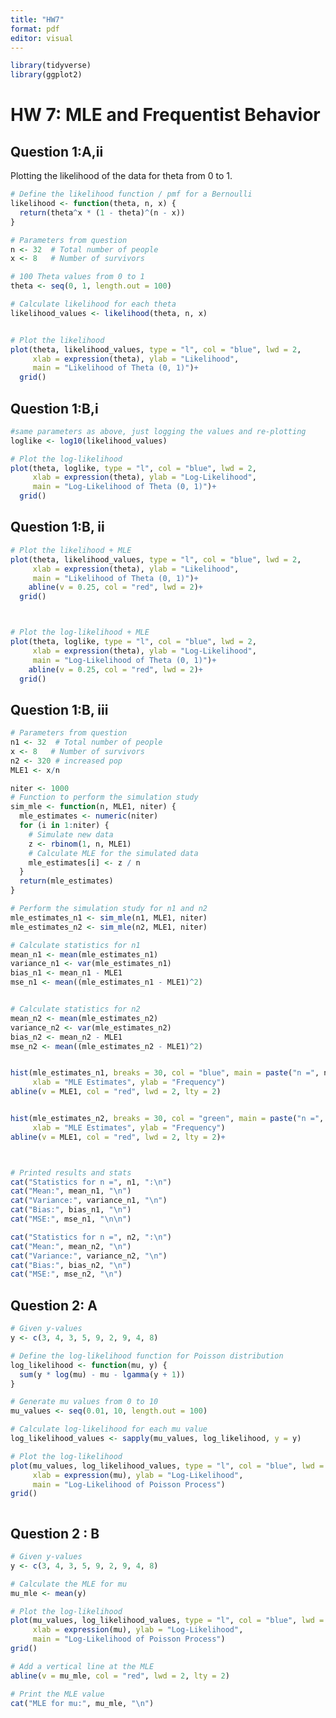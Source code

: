 ```yaml
---
title: "HW7"
format: pdf
editor: visual
---
```


```r
library(tidyverse)
library(ggplot2)
```

# HW 7: MLE and Frequentist Behavior

## Question 1:A,ii

Plotting the likelihood of the data for theta from 0 to 1.

```r
# Define the likelihood function / pmf for a Bernoulli
likelihood <- function(theta, n, x) {
  return(theta^x * (1 - theta)^(n - x))
}

# Parameters from question
n <- 32  # Total number of people
x <- 8   # Number of survivors

# 100 Theta values from 0 to 1
theta <- seq(0, 1, length.out = 100)

# Calculate likelihood for each theta
likelihood_values <- likelihood(theta, n, x)


# Plot the likelihood
plot(theta, likelihood_values, type = "l", col = "blue", lwd = 2,
     xlab = expression(theta), ylab = "Likelihood",
     main = "Likelihood of Theta (0, 1)")+
  grid()


```

## Question 1:B,i

```r

#same parameters as above, just logging the values and re-plotting
loglike <- log10(likelihood_values)

# Plot the log-likelihood
plot(theta, loglike, type = "l", col = "blue", lwd = 2,
     xlab = expression(theta), ylab = "Log-Likelihood",
     main = "Log-Likelihood of Theta (0, 1)")+
  grid()


```

## Question 1:B, ii

```r
# Plot the likelihood + MLE
plot(theta, likelihood_values, type = "l", col = "blue", lwd = 2,
     xlab = expression(theta), ylab = "Likelihood",
     main = "Likelihood of Theta (0, 1)")+
    abline(v = 0.25, col = "red", lwd = 2)+
  grid()



# Plot the log-likelihood + MLE
plot(theta, loglike, type = "l", col = "blue", lwd = 2,
     xlab = expression(theta), ylab = "Log-Likelihood",
     main = "Log-Likelihood of Theta (0, 1)")+
    abline(v = 0.25, col = "red", lwd = 2)+
  grid()

```

## Question 1:B, iii

```r

# Parameters from question
n1 <- 32  # Total number of people
x <- 8   # Number of survivors
n2 <- 320 # increased pop 
MLE1 <- x/n

niter <- 1000
# Function to perform the simulation study
sim_mle <- function(n, MLE1, niter) {
  mle_estimates <- numeric(niter)
  for (i in 1:niter) {
    # Simulate new data
    z <- rbinom(1, n, MLE1)
    # Calculate MLE for the simulated data
    mle_estimates[i] <- z / n
  }
  return(mle_estimates)
}

# Perform the simulation study for n1 and n2
mle_estimates_n1 <- sim_mle(n1, MLE1, niter)
mle_estimates_n2 <- sim_mle(n2, MLE1, niter)

# Calculate statistics for n1
mean_n1 <- mean(mle_estimates_n1)
variance_n1 <- var(mle_estimates_n1)
bias_n1 <- mean_n1 - MLE1
mse_n1 <- mean((mle_estimates_n1 - MLE1)^2)


# Calculate statistics for n2
mean_n2 <- mean(mle_estimates_n2)
variance_n2 <- var(mle_estimates_n2)
bias_n2 <- mean_n2 - MLE1
mse_n2 <- mean((mle_estimates_n2 - MLE1)^2)


hist(mle_estimates_n1, breaks = 30, col = "blue", main = paste("n =", n1),
     xlab = "MLE Estimates", ylab = "Frequency")
abline(v = MLE1, col = "red", lwd = 2, lty = 2)


hist(mle_estimates_n2, breaks = 30, col = "green", main = paste("n =", n2),
     xlab = "MLE Estimates", ylab = "Frequency")
abline(v = MLE1, col = "red", lwd = 2, lty = 2)+



# Printed results and stats
cat("Statistics for n =", n1, ":\n")
cat("Mean:", mean_n1, "\n")
cat("Variance:", variance_n1, "\n")
cat("Bias:", bias_n1, "\n")
cat("MSE:", mse_n1, "\n\n")

cat("Statistics for n =", n2, ":\n")
cat("Mean:", mean_n2, "\n")
cat("Variance:", variance_n2, "\n")
cat("Bias:", bias_n2, "\n")
cat("MSE:", mse_n2, "\n")

```

## Question 2: A

```r

# Given y-values
y <- c(3, 4, 3, 5, 9, 2, 9, 4, 8)

# Define the log-likelihood function for Poisson distribution
log_likelihood <- function(mu, y) {
  sum(y * log(mu) - mu - lgamma(y + 1))
}

# Generate mu values from 0 to 10
mu_values <- seq(0.01, 10, length.out = 100)

# Calculate log-likelihood for each mu value
log_likelihood_values <- sapply(mu_values, log_likelihood, y = y)

# Plot the log-likelihood
plot(mu_values, log_likelihood_values, type = "l", col = "blue", lwd = 2,
     xlab = expression(mu), ylab = "Log-Likelihood",
     main = "Log-Likelihood of Poisson Process")
grid()



```

## Question 2 : B

```r

# Given y-values
y <- c(3, 4, 3, 5, 9, 2, 9, 4, 8)

# Calculate the MLE for mu
mu_mle <- mean(y)

# Plot the log-likelihood
plot(mu_values, log_likelihood_values, type = "l", col = "blue", lwd = 2,
     xlab = expression(mu), ylab = "Log-Likelihood",
     main = "Log-Likelihood of Poisson Process")
grid()

# Add a vertical line at the MLE
abline(v = mu_mle, col = "red", lwd = 2, lty = 2)

# Print the MLE value
cat("MLE for mu:", mu_mle, "\n")
```
